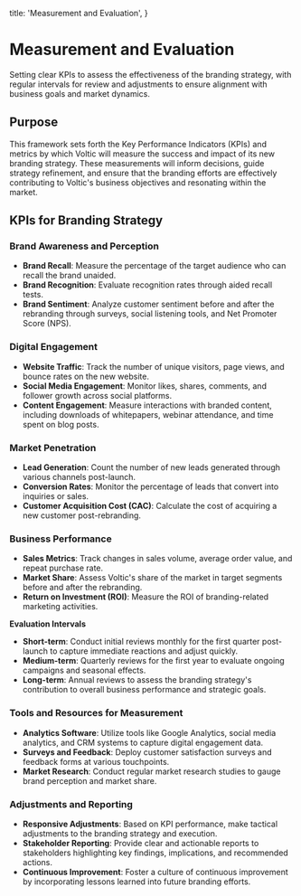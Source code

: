  title: 'Measurement and Evaluation',
}

# Measurement and Evaluation

Setting clear KPIs to assess the effectiveness of the branding strategy, with regular intervals for review and adjustments to ensure alignment with business goals and market dynamics.

## **Purpose**

This framework sets forth the Key Performance Indicators (KPIs) and metrics by which Voltic will measure the success and impact of its new branding strategy. These measurements will inform decisions, guide strategy refinement, and ensure that the branding efforts are effectively contributing to Voltic's business objectives and resonating within the market.

## **KPIs for Branding Strategy**

### **Brand Awareness and Perception**

- **Brand Recall**: Measure the percentage of the target audience who can recall the brand unaided.
- **Brand Recognition**: Evaluate recognition rates through aided recall tests.
- **Brand Sentiment**: Analyze customer sentiment before and after the rebranding through surveys, social listening tools, and Net Promoter Score (NPS).

### **Digital Engagement**

- **Website Traffic**: Track the number of unique visitors, page views, and bounce rates on the new website.
- **Social Media Engagement**: Monitor likes, shares, comments, and follower growth across social platforms.
- **Content Engagement**: Measure interactions with branded content, including downloads of whitepapers, webinar attendance, and time spent on blog posts.

### **Market Penetration**

- **Lead Generation**: Count the number of new leads generated through various channels post-launch.
- **Conversion Rates**: Monitor the percentage of leads that convert into inquiries or sales.
- **Customer Acquisition Cost (CAC)**: Calculate the cost of acquiring a new customer post-rebranding.

### **Business Performance**

- **Sales Metrics**: Track changes in sales volume, average order value, and repeat purchase rate.
- **Market Share**: Assess Voltic's share of the market in target segments before and after the rebranding.
- **Return on Investment (ROI)**: Measure the ROI of branding-related marketing activities.

**Evaluation Intervals**

- **Short-term**: Conduct initial reviews monthly for the first quarter post-launch to capture immediate reactions and adjust quickly.
- **Medium-term**: Quarterly reviews for the first year to evaluate ongoing campaigns and seasonal effects.
- **Long-term**: Annual reviews to assess the branding strategy's contribution to overall business performance and strategic goals.

### **Tools and Resources for Measurement**

- **Analytics Software**: Utilize tools like Google Analytics, social media analytics, and CRM systems to capture digital engagement data.
- **Surveys and Feedback**: Deploy customer satisfaction surveys and feedback forms at various touchpoints.
- **Market Research**: Conduct regular market research studies to gauge brand perception and market share.

### **Adjustments and Reporting**

- **Responsive Adjustments**: Based on KPI performance, make tactical adjustments to the branding strategy and execution.
- **Stakeholder Reporting**: Provide clear and actionable reports to stakeholders highlighting key findings, implications, and recommended actions.
- **Continuous Improvement**: Foster a culture of continuous improvement by incorporating lessons learned into future branding efforts.

